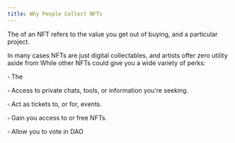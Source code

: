 ```yaml
---
title: Why People Collect NFTs
---
```


The <Nutshell children="utility" glossaryEntry="content/glossary/utility.mdx" /> of an NFT refers to the value you get out of buying, and <Nutshell children="holding" glossaryEntry="content/glossary/holder.mdx" /> a particular project.

In many cases NFTs are just digital collectables, and artists offer zero utility aside from <Nutshell children="!vibes." glossaryEntry="content/glossary/CH3-vibes.mdx" /> While other NFTs could give you a wide variety of perks:

▫ The <Nutshell children="NFT community." glossaryEntry="content/glossary/web3_community.mdx" />

▫ Access to private chats, tools, or information you’re seeking.

▫ Act as tickets to, or for, events.

▫ Gain you access to <Nutshell children="whitelists" glossaryEntry="content/glossary/allowlist.mdx" /> or free NFTs.

▫ Allow you to vote  in DAO <Nutshell children="governance." glossaryEntry="content/glossary/DAO-Governance.mdx" />

